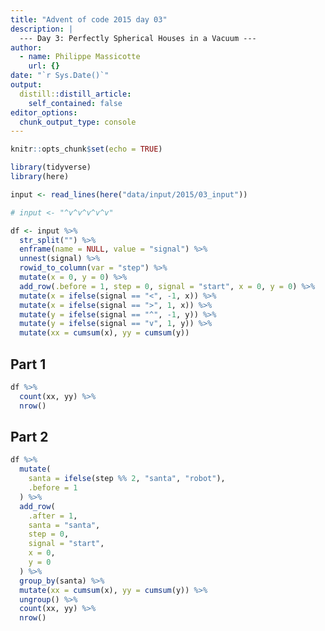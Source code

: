 ```yaml
---
title: "Advent of code 2015 day 03"
description: |
  --- Day 3: Perfectly Spherical Houses in a Vacuum ---
author:
  - name: Philippe Massicotte
    url: {}
date: "`r Sys.Date()`"
output:
  distill::distill_article:
    self_contained: false
editor_options: 
  chunk_output_type: console
---
```



```r
knitr::opts_chunk$set(echo = TRUE)

library(tidyverse)
library(here)
```

```r
input <- read_lines(here("data/input/2015/03_input"))

# input <- "^v^v^v^v^v"

df <- input %>%
  str_split("") %>%
  enframe(name = NULL, value = "signal") %>%
  unnest(signal) %>%
  rowid_to_column(var = "step") %>%
  mutate(x = 0, y = 0) %>%
  add_row(.before = 1, step = 0, signal = "start", x = 0, y = 0) %>%
  mutate(x = ifelse(signal == "<", -1, x)) %>%
  mutate(x = ifelse(signal == ">", 1, x)) %>%
  mutate(y = ifelse(signal == "^", -1, y)) %>%
  mutate(y = ifelse(signal == "v", 1, y)) %>%
  mutate(xx = cumsum(x), yy = cumsum(y))
```

## Part 1

```r
df %>%
  count(xx, yy) %>%
  nrow()
```

## Part 2

```r
df %>%
  mutate(
    santa = ifelse(step %% 2, "santa", "robot"),
    .before = 1
  ) %>%
  add_row(
    .after = 1,
    santa = "santa",
    step = 0,
    signal = "start",
    x = 0,
    y = 0
  ) %>%
  group_by(santa) %>%
  mutate(xx = cumsum(x), yy = cumsum(y)) %>% 
  ungroup() %>% 
  count(xx, yy) %>% 
  nrow()
```
